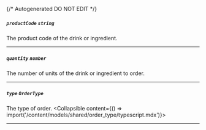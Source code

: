 {/* Autogenerated DO NOT EDIT  */}

##### `productCode` *`string`*
The product code of the drink or ingredient.

---
##### `quantity` *`number`*
The number of units of the drink or ingredient to order.

---
##### `type` *`OrderType`*
The type of order.
<Collapsible content={() => import('/content/models/shared/order_type/typescript.mdx')}>
</Collapsible>

---
